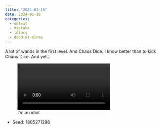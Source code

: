 ```yaml
---
title: "2024-01-16"
date: 2024-01-16
categories:
  - defeat
  - mistake
  - idiocy
  - dead-at-mines
---
```


A lot of wands in the first level. And Chaos Dice. I know better than
to kick Chaos Dice. And yet...

![I'm an idiot](2024-01-16/dice.webm)

- Seed: 1805271298

